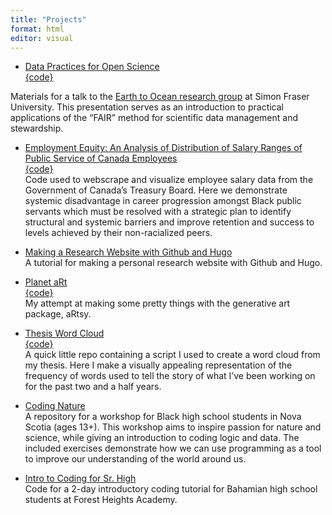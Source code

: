 ```yaml
---
title: "Projects"
format: html
editor: visual
---
```


-   [Data Practices for Open Science](https://alburycatalina.github.io/data-practices/data-practices-for-open-science.html#/title-slide)\
    [{code}](https://github.com/alburycatalina/data-practices)\
   
Materials for a talk to the [Earth to Ocean research group](https://earthtooceansfu.ca/) at Simon Fraser University. This presentation serves as an introduction to practical applications of the "FAIR" method for scientific data management and stewardship.

-   [Employment Equity: An Analysis of Distribution of Salary Ranges of Public Service of Canada Employees](https://employment-equity.github.io/)\
    [{code}](https://github.com/Employment-Equity/employment-equity.github.io)\
    Code used to webscrape and visualize employee salary data from the Government of Canada's Treasury Board. Here we demonstrate systemic disadvantage in career progression amongst Black public servants which must be resolved with a strategic plan to identify structural and systemic barriers and improve retention and success to levels achieved by their non-racialized peers.

-   [Making a Research Website with Github and Hugo](https://github.com/alburycatalina/Personal-Research-Website)\
    A tutorial for making a personal research website with Github and Hugo.

-   [Planet aRt](https://github.com/alburycatalina/planet-aRt)\
    [{code}](https://github.com/alburycatalina/planet-aRt/blob/main/planet-aRt.R)\
    My attempt at making some pretty things with the generative art package, aRtsy.

-   [Thesis Word Cloud](https://github.com/alburycatalina/ThesisWordCloud)\
    [{code}](https://github.com/alburycatalina/ThesisWordCloud/blob/main/thesis_wordcloud.R)\
    A quick little repo containing a script I used to create a word cloud from my thesis. Here I make a visually appealing representation of the frequency of words used to tell the story of what I've been working on for the past two and a half years.

-   [Coding Nature](https://github.com/alburycatalina/Coding-Nature)\
    A repository for a workshop for Black high school students in Nova Scotia (ages 13+). This workshop aims to inspire passion for nature and science, while giving an introduction to coding logic and data. The included exercises demonstrate how we can use programming as a tool to improve our understanding of the world around us.

-   [Intro to Coding for Sr. High](https://github.com/alburycatalina/FHA_intro_to_coding)\
    Code for a 2-day introductory coding tutorial for Bahamian high school students at Forest Heights Academy.

